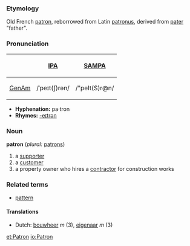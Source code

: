 ===Etymology===
Old French [[patron]], reborrowed from Latin [[patronus]], derived from [[pater]] "father".

===Pronunciation===
{| border=1 cellpadding=5
! !! [[w:IPA|IPA]] !! [[w:SAMPA|SAMPA]]
|-
! [[GenAm]]
| /ˈpeɪt(ʃ)rən/ || /"peIt(S)r@n/
|}

*'''Hyphenation:''' pa·tron
*'''Rhymes:''' [[Rhymes:English:-eɪtrən|-eɪtrən]]

===Noun===
'''patron''' (''plural:'' [[patrons]])

# a [[supporter]]
# a [[customer]]
# a property owner who hires a [[contractor]] for construction works

===Related terms===
*[[pattern]]

====Translations====
*Dutch: [[bouwheer]] ''m'' (3), [[eigenaar]] ''m'' (3)

[[et:Patron]]
[[io:Patron]]